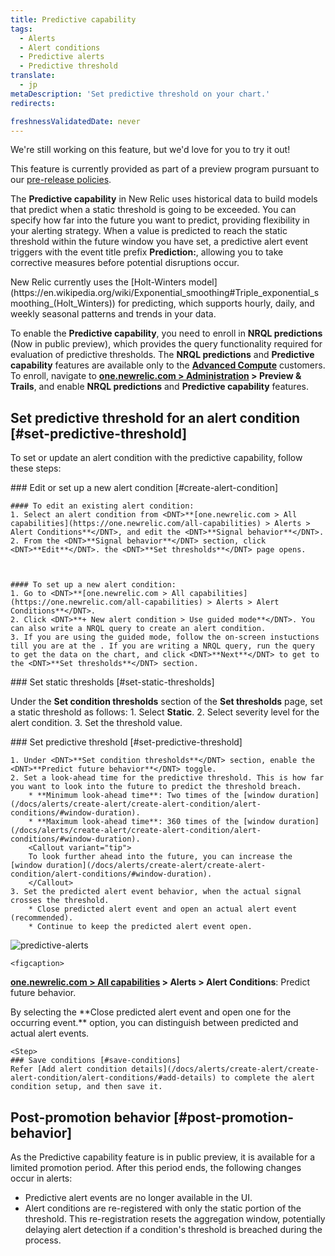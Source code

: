 ```yaml
---
title: Predictive capability
tags:
  - Alerts
  - Alert conditions
  - Predictive alerts
  - Predictive threshold
translate:
  - jp
metaDescription: 'Set predictive threshold on your chart.'
redirects:

freshnessValidatedDate: never
---
```

<Callout title="preview">
  We're still working on this feature, but we'd love for you to try it out!

  This feature is currently provided as part of a preview program pursuant to our [pre-release policies](/docs/licenses/license-information/referenced-policies/new-relic-pre-release-policy).
</Callout>

The <DNT>**Predictive capability**</DNT> in New Relic uses historical data to build models that predict when a static threshold is going to be exceeded. You can specify how far into the future you want to predict, providing flexibility in your alerting strategy. When a value is predicted to reach the static threshold within the future window you have set, a predictive alert event triggers with the event title prefix <DNT>**Prediction:**</DNT>, allowing you to take corrective measures before potential disruptions occur.

<Callout variant="tip">
  New Relic currently uses the [Holt-Winters model](https://en.wikipedia.org/wiki/Exponential_smoothing#Triple_exponential_smoothing_(Holt_Winters)) for predicting, which supports hourly, daily, and weekly seasonal patterns and trends in your data.
</Callout>

To enable the <DNT>**Predictive capability**</DNT>, you need to enroll in <DNT>**NRQL predictions**</DNT> (Now in public preview), which provides the query functionality required for evaluation of predictive thresholds. The <DNT>**NRQL predictions**</DNT> and <DNT>**Predictive capability**</DNT> features are available only to the **[Advanced Compute](https://newrelic.com/pricing/compute#pricing_plan-compute)** customers. To enroll, navigate to <DNT>**[one.newrelic.com > Administration](https://one.newrelic.com//admin-portal) > Preview & Trails**</DNT>, and enable <DNT>**NRQL predictions**</DNT> and <DNT>**Predictive capability**</DNT> features.

## Set predictive threshold for an alert condition [#set-predictive-threshold]
To set or update an alert condition with the predictive capability, follow these steps:

<Steps>

  <Step>
    ### Edit or set up a new alert condition [#create-alert-condition]

    #### To edit an existing alert condition:
    1. Select an alert condition from <DNT>**[one.newrelic.com > All capabilities](https://one.newrelic.com/all-capabilities) > Alerts > Alert Conditions**</DNT>, and edit the <DNT>**Signal behavior**</DNT>.
    2. From the <DNT>**Signal behavior**</DNT> section, click <DNT>**Edit**</DNT>. the <DNT>**Set thresholds**</DNT> page opens.


    
    #### To set up a new alert condition:
    1. Go to <DNT>**[one.newrelic.com > All capabilities](https://one.newrelic.com/all-capabilities) > Alerts > Alert Conditions**</DNT>.
    2. Click <DNT>**+ New alert condition > Use guided mode**</DNT>. You can also write a NRQL query to create an alert condition.
    3. If you are using the guided mode, follow the on-screen instuctions till you are at the . If you are writing a NRQL query, run the query to get the data on the chart, and click <DNT>**Next**</DNT> to get to the <DNT>**Set thresholds**</DNT> section.

  </Step>

  <Step>
    ### Set static thresholds [#set-static-thresholds]

  Under the <DNT>**Set condition thresholds**</DNT> section of the <DNT>**Set thresholds**</DNT> page, set a static threshold as follows:
      1. Select <DNT>**Static**</DNT>.
      2. Select severity level for the alert condition.
      3. Set the threshold value.

  </Step>

  <Step>
    ### Set predictive threshold [#set-predictive-threshold]
  
    1. Under <DNT>**Set condition thresholds**</DNT> section, enable the <DNT>**Predict future behavior**</DNT> toggle.
    2. Set a look-ahead time for the predictive threshold. This is how far you want to look into the future to predict the threshold breach.
        * **Minimum look-ahead time**: Two times of the [window duration](/docs/alerts/create-alert/create-alert-condition/alert-conditions/#window-duration).
        * **Maximum look-ahead time**: 360 times of the [window duration](/docs/alerts/create-alert/create-alert-condition/alert-conditions/#window-duration).
        <Callout variant="tip">
        To look further ahead into the future, you can increase the [window duration](/docs/alerts/create-alert/create-alert-condition/alert-conditions/#window-duration).
        </Callout>
    3. Set the predicted alert event behavior, when the actual signal crosses the threshold.
        * Close predicted alert event and open an actual alert event (recommended).
        * Continue to keep the predicted alert event open.

   <img
     title="predictive-alerts"
     alt="predictive-alerts"
     src="/images/predictive-alerts.webp"
   />

    <figcaption>
  <DNT>**[one.newrelic.com > All capabilities](https://one.newrelic.com/all-capabilities) > Alerts > Alert Conditions**</DNT>: Predict future behavior.
</figcaption>

<Callout variant="tip">
  By selecting the <DNT>**Close predicted alert event and open one for the occurring event.**</DNT> option, you can distinguish between predicted and actual alert events.
</Callout>


  </Step>

    <Step>
    ### Save conditions [#save-conditions]
    Refer [Add alert condition details](/docs/alerts/create-alert/create-alert-condition/alert-conditions/#add-details) to complete the alert condition setup, and then save it.

  </Step>

</Steps>

## Post-promotion behavior  [#post-promotion-behavior]
As the Predictive capability feature is in public preview, it is available for a limited promotion period. After this period ends, the following changes occur in alerts:
* Predictive alert events are no longer available in the UI.
* Alert conditions are re-registered with only the static portion of the threshold. This re-registration resets the aggregation window, potentially delaying alert detection if a condition's threshold is breached during the process.